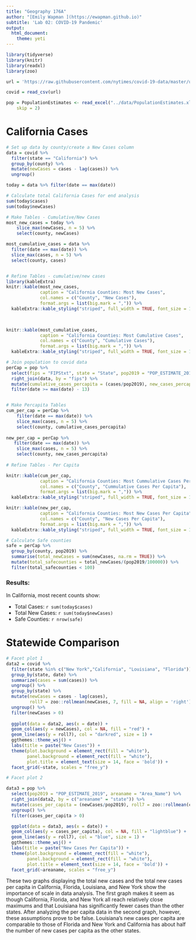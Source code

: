 ```yaml
---
title: "Geography 176A"
author: "[Emily Wapman ](https://ewapman.github.io)"
subtitle: 'Lab 02: COVID-19 Pandemic'
output:
  html_document:
    theme: yeti
---
```


```r
library(tidyverse)
library(knitr)
library(readxl)
library(zoo)

url = 'https://raw.githubusercontent.com/nytimes/covid-19-data/master/us-counties.csv'

covid = read_csv(url)

pop = PopulationEstimates <- read_excel("../data/PopulationEstimates.xls", 
    skip = 2)


```
# California Cases 
``` r
# Set up data by county/create a New Cases column
data = covid %>%
  filter(state == "California") %>%
  group_by(county) %>%
  mutate(newCases = cases - lag(cases)) %>%
  ungroup()

today = data %>% filter(date == max(date))
```
``` r
# Calculate total California Cases for end analysis 
sum(today$cases)
sum(today$newCases)
```
``` r
# Make Tables - Cumulative/New Cases
most_new_cases = today %>% 
    slice_max(newCases, n = 5) %>%
    select(county, newCases)

most_cumulative_cases = data %>%
  filter(date == max(date)) %>%
  slice_max(cases, n = 5) %>%
  select(county, cases)


# Refine Tables - cumulative/new cases
library(kableExtra)
knitr::kable(most_new_cases,
             caption = "California Counties: Most New Cases", 
             col.names = c("County", "New Cases"), 
             format.args = list(big.mark = ",")) %>%
  kableExtra::kable_styling("striped", full_width = TRUE, font_size = 14)
  


knitr::kable(most_cumulative_cases,
             caption = "California Counties: Most Cumulative Cases",
             col.names = c("County", "Cumulative Cases"),
             format.args = list(big.mark = ",")) %>%
  kableExtra::kable_styling("striped", full_width = TRUE, font_size = 14)

# Join population to covid data
perCap = pop %>%
  select(fips = "FIPStxt", state = "State", pop2019 = "POP_ESTIMATE_2019") %>%
  right_join(data, by = "fips") %>%
  mutate(cumulative_cases_percapita = (cases/pop2019), new_cases_percapita = (newCases/pop2019)) %>%
  filter(date >= max(date) - 13)


# Make Percapita Tables
cum_per_cap = perCap %>%
    filter(date == max(date)) %>%
    slice_max(cases, n = 5) %>%
    select(county, cumulative_cases_percapita)
  
new_per_cap = perCap %>%
   filter(date == max(date)) %>%
    slice_max(cases, n = 5) %>%
    select(county, new_cases_percapita)
  
# Refine Tables - Per Capita 

knitr::kable(cum_per_cap,
             caption = "California Counties: Most Cummulative Cases Per Capita", 
             col.names = c("County", "Cummulative Cases Per Capita"), 
             format.args = list(big.mark = ",")) %>%
  kableExtra::kable_styling("striped", full_width = TRUE, font_size = 14)

knitr::kable(new_per_cap,
             caption = "California Counties: Most New Cases Per Capita",
             col.names = c("County", "New Cases Per Capita"),
             format.args = list(big.mark = ",")) %>%
  kableExtra::kable_styling("striped", full_width = TRUE, font_size = 14)

# Calculate Safe counties 
safe = perCap %>%
  group_by(county, pop2019) %>%
  summarise(total_newCases = sum(newCases, na.rm = TRUE)) %>% 
  mutate(total_safecounties = total_newCases/(pop2019/100000)) %>% 
  filter(total_safecounties < 100)

```
### Results:
In California, most recent counts show:

- Total Cases: `r sum(today$cases)` 
- Total New Cases: `r sum(today$newCases)` 
- Safe Counties: `r nrow(safe)`

# Statewide Comparison

```r

# Facet plot 1
data2 = covid %>%
  filter(state %in% c("New York","California", "Louisiana", "Florida")) %>%
  group_by(state, date) %>%
  summarize(cases = sum(cases)) %>% 
  ungroup() %>% 
  group_by(state) %>% 
  mutate(newCases = cases - lag(cases),
         roll7 = zoo::rollmean(newCases, 7, fill = NA, align = 'right')) %>%
  ungroup() %>%
  filter(newCases > 0)
  
  ggplot(data = data2, aes(x = date)) +
  geom_col(aes(y = newCases), col = NA, fill = "red") +
  geom_line(aes(y = roll7), col = "darkred", size = 1) +
  ggthemes::theme_wsj() +
  labs(title = paste("New Cases")) +
  theme(plot.background = element_rect(fill = "white"),
        panel.background = element_rect(fill = "white"),
        plot.title = element_text(size = 14, face = 'bold')) +
  facet_grid(~state, scales = "free_y")

# Facet plot 2

data3 = pop %>%
  select(pop2019 = "POP_ESTIMATE_2019", areaname = "Area_Name") %>%
  right_join(data2, by = c("areaname" = "state")) %>%
  mutate(cases_per_capita = (newCases/pop2019), roll7 = zoo::rollmean(cases_per_capita, 7, fill = NA, align = 'right')) %>%
  ungroup() %>%
  filter(cases_per_capita > 0)

  ggplot(data = data3, aes(x = date)) +
  geom_col(aes(y = cases_per_capita), col = NA, fill = "lightblue") +
  geom_line(aes(y = roll7), col = "blue", size = 1) +
  ggthemes::theme_wsj() +
  labs(title = paste("New Cases Per Capita")) +
  theme(plot.background = element_rect(fill = "white"),
        panel.background = element_rect(fill = "white"),
        plot.title = element_text(size = 14, face = 'bold')) +
  facet_grid(~areaname, scales = "free_y")

```

These two graphs displaying the total new cases and the total new cases per capita in California, Florida, Louisiana, and New York show the importance of scale in data analysis. The first graph makes it seem as though California, Florida, and New York all reach relatively close maximums and that Louisiana has significantly fewer cases than the other states. After analyzing the per capita data in the second graph, however, these assumptions prove to be false. Louisiana's new cases per capita are comparable to those of Florida and New York and California has about half the number of new cases per capita as the other states. 

